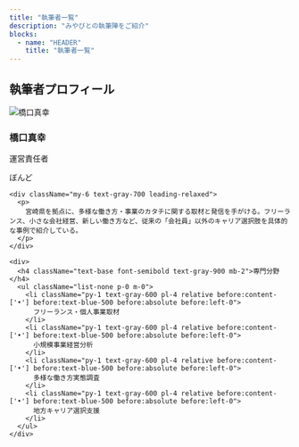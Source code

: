 ```yaml
---
title: "執筆者一覧"
description: "みやびとの執筆陣をご紹介"
blocks:
  - name: "HEADER"
    title: "執筆者一覧"
---
```


## 執筆者プロフィール

<div className="flex gap-8 p-8 border border-gray-300 rounded-xl bg-white my-8 max-md:flex-col max-md:text-center">
  <img
    src="/images/authors/author.jpg"
    alt="橋口真幸"
    className="w-30 h-30 rounded-full object-cover flex-shrink-0 max-md:self-center"
  />
  <div>
    <h3 className="text-2xl font-bold mb-2 text-gray-900">橋口真幸</h3>
    <p className="text-gray-500 font-medium">運営責任者</p>
    <p className="text-gray-600 text-sm mb-4">ぼんど</p>

    <div className="my-6 text-gray-700 leading-relaxed">
      <p>
        宮崎県を拠点に、多様な働き方・事業のカタチに関する取材と発信を手がける。フリーランス、小さな会社経営、新しい働き方など、従来の「会社員」以外のキャリア選択肢を具体的な事例で紹介している。
      </p>
    </div>

    <div>
      <h4 className="text-base font-semibold text-gray-900 mb-2">専門分野</h4>
      <ul className="list-none p-0 m-0">
        <li className="py-1 text-gray-600 pl-4 relative before:content-['•'] before:text-blue-500 before:absolute before:left-0">
          フリーランス・個人事業取材
        </li>
        <li className="py-1 text-gray-600 pl-4 relative before:content-['•'] before:text-blue-500 before:absolute before:left-0">
          小規模事業経営分析
        </li>
        <li className="py-1 text-gray-600 pl-4 relative before:content-['•'] before:text-blue-500 before:absolute before:left-0">
          多様な働き方実態調査
        </li>
        <li className="py-1 text-gray-600 pl-4 relative before:content-['•'] before:text-blue-500 before:absolute before:left-0">
          地方キャリア選択支援
        </li>
      </ul>
    </div>
  </div>
</div>
